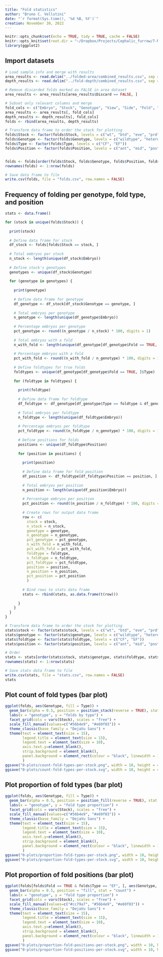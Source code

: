 ```yaml
---
title: "Fold statistics"
author: "Bruno C. Vellutini"
date: "`r format(Sys.time(), '%d %B, %Y')`"
creation: November 30, 2022
---
```


```r
knitr::opts_chunk$set(echo = TRUE, tidy = TRUE, cache = FALSE)
knitr::opts_knit$set(root.dir = "~/Dropbox/Projects/Cephalic_furrow/7-Manuscript/1-analyses/fold-stats")
library(ggplot2)
```

## Import datasets

```r
# Load sample info and merge with results
area_results <- read.delim("../folded-area/combined_results.csv", sep = ",")
depth_results <- read.delim("../fold-depth/combined_results.csv", sep = ",")

# Remove discarded folds marked as FALSE in area dataset
area_results <- area_results[area_results$Discard == FALSE, ]

# Subset only relevant columns and merge
fold_cols <- c("Embryo", "Stock", "Genotype", "View", "Side", "Fold", "Position", "Type")
area_results <- area_results[, fold_cols]
depth_results <- depth_results[, fold_cols]
folds <- rbind(area_results, depth_results)

# Transform data frame to order the stock for plotting
folds$Stock <- factor(folds$Stock, levels = c("wt", "btd", "eve", "prd", "stg", "btd-stg"))
folds$Genotype <- factor(folds$Genotype, levels = c("wildtype", "heterozygote", "homozygote", "double heterozygote", "btd homozygote", "stg homozygote", "double homozygote"))
folds$Type <- factor(folds$Type, levels = c("CF", "EF"))
folds$Position <- factor(folds$Position, levels = c("ant", "mid", "post"))


folds <- folds[order(folds$Stock, folds$Genotype, folds$Position, folds$Type),]
rownames(folds) <- 1:nrow(folds)

# Save data frame to file
write.csv(folds, file = "folds.csv", row.names = FALSE)
```

## Frequency of folding per genotype, fold type, and position

```r

stats <- data.frame()

for (stock in unique(folds$Stock)) {
  
  print(stock)
  
  # Define data frame for stock
  df_stock <- folds[folds$Stock == stock, ]
  
  # Total embryos per stock
  n_stock <- length(unique(df_stock$Embryo))
  
  # Define stock's genotypes
  genotypes <- unique(df_stock$Genotype)
  
  for (genotype in genotypes) {
    
    print(genotype)
    
    # Define data frame for genotype
    df_genotype <- df_stock[df_stock$Genotype == genotype, ]
    
    # Total embryos per genotype
    n_genotype <- length(unique(df_genotype$Embryo))
    
    # Percentage embryos per genotype
    pct_genotype <- round((n_genotype / n_stock) * 100, digits = 1)
    
    # Total embryos with a fold
    n_with_fold <- length(unique(df_genotype[df_genotype$Fold == TRUE, ]$Embryo))
    
    # Percentage embryos with a fold
    pct_with_fold <- round((n_with_fold / n_genotype) * 100, digits = 1)
    
    # Define foldtypes for true folds
    foldtypes <- unique(df_genotype[df_genotype$Fold == TRUE, ]$Type)
    
    for (foldtype in foldtypes) {
      
      print(foldtype)
      
      # Define data frame for foldtype
      df_foldtype <- df_genotype[df_genotype$Type == foldtype & df_genotype$Fold == TRUE, ]
      
      # Total embryos per foldtype
      n_foldtype <- length(unique(df_foldtype$Embryo))
      
      # Percentage embryos per foldtype
      pct_foldtype <- round((n_foldtype / n_genotype) * 100, digits = 1)
      
      # Define positions for folds
      positions <- unique(df_foldtype$Position)
      
      for (position in positions) {
        
        print(position)
        
        # Define data frame for fold position
        df_position <- df_foldtype[df_foldtype$Position == position, ]
        
        # Total embryos per position
        n_position <- length(unique(df_position$Embryo))
        
        # Percentage embryos per position
        pct_position <- round((n_position / n_foldtype) * 100, digits = 1)
        
        # Create rows for output data frame
        row <- c(
          stock = stock,
          n_stock = n_stock,
          genotype = genotype,
          n_genotype = n_genotype,
          pct_genotype = pct_genotype,
          n_with_fold = n_with_fold,
          pct_with_fold = pct_with_fold,
          foldtype = foldtype,
          n_foldtype = n_foldtype,
          pct_foldtype = pct_foldtype,
          position = position,
          n_position = n_position,
          pct_position = pct_position
          )
        
        # Bind rows to stats data frame
        stats <- rbind(stats, as.data.frame(t(row)))
        
      }
    }
  }
}

# Transform data frame to order the stock for plotting
stats$stock <- factor(stats$stock, levels = c("wt", "btd", "eve", "prd", "stg", "btd-stg"))
stats$genotype <- factor(stats$genotype, levels = c("wildtype", "heterozygote", "homozygote", "double heterozygote", "btd homozygote", "stg homozygote", "double homozygote"))
stats$foldtype <- factor(stats$foldtype, levels = c("CF", "EF"))
stats$position <- factor(stats$position, levels = c("ant", "mid", "post"))

# Order
stats <- stats[order(stats$stock, stats$genotype, stats$foldtype, stats$position),]
rownames(stats) <- 1:nrow(stats)

# Save stats data frame to file
write.csv(stats, file = "stats.csv", row.names = FALSE)
stats
```

## Plot count of fold types (bar plot)

```r

ggplot(folds, aes(Genotype, fill = Type)) +
  geom_bar(alpha = 0.5, position = position_stack(reverse = TRUE), stat = "count") +
  labs(x = "genotype", y = "folds by type") +
  facet_grid(cols = vars(Stock), scales = "free") +
  scale_fill_manual(values=c("#56b4e9", "#e69f03")) +
  theme_classic(base_family = "DejaVu Sans") +
  theme(text = element_text(size = 15),
        legend.title = element_text(size = 15),
        legend.text = element_text(size = 10),
        axis.text.y=element_blank(),
        strip.background = element_blank(),
        panel.background = element_rect(colour = "black", linewidth = 1)
        )
ggsave("0-plots/count-fold-types-per-stock.png", width = 10, height = 4)
ggsave("0-plots/count-fold-types-per-stock.svg", width = 10, height = 4)
```

## Plot proportion of fold types (bar plot)

```r

ggplot(folds, aes(Genotype, fill = Type)) +
  geom_bar(alpha = 0.5, position = position_fill(reverse = TRUE), stat = "count") +
  labs(x = "genotype", y = "fold type proportion") +
  facet_grid(cols = vars(Stock), scales = "free") +
  scale_fill_manual(values=c("#56b4e9", "#e69f03")) +
  theme_classic(base_family = "DejaVu Sans") +
  theme(text = element_text(size = 15),
        legend.title = element_text(size = 15),
        legend.text = element_text(size = 10),
        axis.text.y=element_blank(),
        strip.background = element_blank(),
        panel.background = element_rect(colour = "black", linewidth = 1)
        )
ggsave("0-plots/proportion-fold-types-per-stock.png", width = 10, height = 4)
ggsave("0-plots/proportion-fold-types-per-stock.svg", width = 10, height = 4)
```

## Plot proportion of fold positions (bar plot)

```r

ggplot(folds[folds$Fold == TRUE & folds$Type == "EF", ], aes(Genotype, fill = Position)) +
  geom_bar(alpha = 0.5, position = "fill", stat = "count") +
  labs(x = "genotype", y = "fold type proportion") +
  facet_grid(cols = vars(Stock), scales = "free") +
  scale_fill_manual(values=c("#cc79a7", "#56b4e9", "#e69f03")) +
  theme_classic(base_family = "DejaVu Sans") +
  theme(text = element_text(size = 15),
        legend.title = element_text(size = 15),
        legend.text = element_text(size = 10),
        axis.text.y=element_blank(),
        strip.background = element_blank(),
        panel.background = element_rect(colour = "black", linewidth = 1)
        )
ggsave("0-plots/proportion-fold-positions-per-stock.png", width = 10, height = 4)
ggsave("0-plots/proportion-fold-positions-per-stock.svg", width = 10, height = 4)
```
